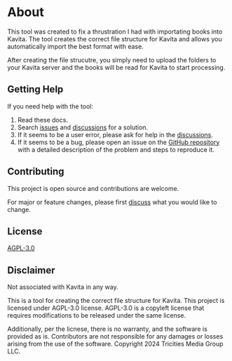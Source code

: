 # About

This tool was created to fix a thrustration I had with importating books into Kavita. The tool creates the correct file structure for Kavita and allows you automatically import the best format with ease. 

After creating the file strucutre, you simply need to upload the folders to your Kavita server and the books will be read for Kavita to start processing.

## Getting Help

If you need help with the tool:
1. Read these docs.
2. Search [issues](https://github.com/mackenly/kavita-import-tool/issues) and [discussions](https://github.com/mackenly/kavita-import-tool/discussions) for a solution.
3. If it seems to be a user error, please ask for help in the [discussions](https://github.com/mackenly/kavita-import-tool/discussions).
4. If it seems to be a bug, please open an issue on the [GitHub repository](https://github.com/mackenly/kavita-import-tool/issues) with a detailed description of the problem and steps to reproduce it.

## Contributing
This project is open source and contributions are welcome.

For major or feature changes, please first [discuss](https://github.com/mackenly/kavita-import-tool/discussions) what you would like to change.

## License
[AGPL-3.0](https://github.com/mackenly/kavita-import-tool/blob/main/LICENSE)

## Disclaimer
Not associated with Kavita in any way. 

This is a tool for creating the correct file structure for Kavita. This project is licensed under AGPL-3.0 license. AGPL-3.0 is a copyleft license that requires modifications to be released under the same license. 

Additionally, per the licnese, there is no warranty, and the software is provided as is. Contributors are not responsible for any damages or losses arising from the use of the software. Copyright 2024 Tricities Media Group LLC.